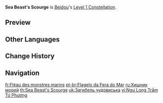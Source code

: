 {{Constellation Infobox
|image       = Constellation Sea Beast's Scourge.png
|description = When [[Stormbreaker]] is used:<br />Creates a shield that absorbs up to 16% of Beidou's Max HP for 15s.<br />This shield absorbs {{Color|Electro DMG}} 250% more effectively.
|level       = 1
|character   = Beidou
|scale_att1  = Max HP
|utility1    = Shield
}}
'''Sea Beast's Scourge''' is [[Beidou]]'s [[Level 1 Constellation]].

==Preview==
{{Preview
|file    = Constellation Sea Beast's Scourge
}}

==Other Languages==
{{Other Languages
|en      = Sea Beast's Scourge
|zhs     = 鱼龙沉四方
|zhs_rm  = Yúlóng Chén Sìfāng
|zht     = 魚龍沉四方
|zht_rm  = Yúlóng Chén Sìfāng
|zh_tl   = 
|ja      = 四方に沈む魚龍
|ja_rm   = Shihou ni Shizumu Gyoryuu
|ja_tl   = Sea Beast's Watery Grave
|ja_note = 四方 = "the four cardinal directions, surroundings"; 沈む = "to sink"; 魚龍 = "fish" + "dragon"
|ko      = 사방으로 잠긴 어룡
|ko_rm   = Sabang-euro Jamgin Eoryong
|ko_tl   = Fish-Dragon Sinked in All Direction
|es      = Cazadora de ictiosaurios
|es_tl   = Hunter of Ichthyosaurs
|fr      = Fléau des monstres marins
|fr_tl   = Sea Monsters' Scourge
|ru      = Хищник морей
|ru_tl   = Predator of the Seas
|th      = Sea Beast's Scourge
|vi      = {{tt|Ngư Long Trầm Tứ Phương|魚龍沉四方}}
|vi_tl   = <!-- {{Sino|vi}} -->
|de      = Untergang der Ungeheuer
|de_tl   = Doom of the Monsters
|id      = Sea Beast's Scourge
|pt      = Flagelo da Fera do Mar
|pt_tl   = Scourge of the Sea Beast
|tr      = Deniz Canavarının Musibeti
|tr_tl   = 
|it      = Flagello della Regina dei mari
|it_tl   = Scourge of the Queen of the Seas
}}

==Change History==
{{Change History|1.0}}

==Navigation==
{{Talent Navbox|Beidou}}

[[fr:Fléau des monstres marins]]
[[pt-br:Flagelo da Fera do Mar]]
[[ru:Хищник морей]]
[[th:Sea Beast's Scourge]]
[[uk:Загибель чудовиська]]
[[vi:Ngư Long Trầm Tứ Phương]]